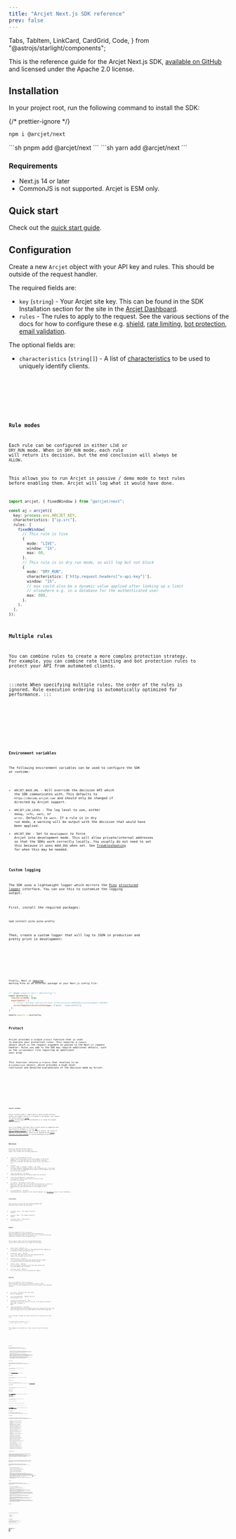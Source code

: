```yaml
---
title: "Arcjet Next.js SDK reference"
prev: false
---
```


  Tabs,
  TabItem,
  LinkCard,
  CardGrid,
  Code,
} from "@astrojs/starlight/components";

[<SDKVersionNextjs/>](https://www.npmjs.com/package/@arcjet/next)

This is the reference guide for the Arcjet Next.js SDK, [available on
GitHub](https://github.com/arcjet/arcjet-js) and licensed under the Apache 2.0
license.

<WhatIsArcjet />

## Installation

In your project root, run the following command to install the SDK:

{/* prettier-ignore */}
<Tabs>
<TabItem label="npm">
```sh
npm i @arcjet/next
```
</TabItem>
<TabItem label="pnpm">
```sh
pnpm add @arcjet/next
```
</TabItem>
<TabItem label="yarn">
```sh
yarn add @arcjet/next
```
</TabItem>
</Tabs>

### Requirements

- Next.js 14 or later
- CommonJS is not supported. Arcjet is ESM only.

## Quick start

Check out the [quick start guide](/get-started?f=next-js).

## Configuration

Create a new `Arcjet` object with your API key and rules. This should be outside
of the request handler.

The required fields are:

- `key` (`string`) - Your Arcjet site key. This can be found in the SDK
  Installation section for the site in the [Arcjet
  Dashboard](https://app.arcjet.com).
- `rules` - The rules to apply to the request. See the various sections of the
  docs for how to configure these e.g. [shield](/shield/reference?f=nextjs), [rate
  limiting](/rate-limiting/reference?f=nextjs), [bot
  protection](/bot-protection/reference?f=nextjs), [email
  validation](/email-validation/reference?f=nextjs).

The optional fields are:

- `characteristics` (`string[]`) - A list of
  [characteristics](/architecture#built-in-characteristics) to be used to
  uniquely identify clients.

<Tabs>
  <TabItem label="TS">
    <Code code={ConfigurationTS} lang="ts" />
  </TabItem>
  <TabItem label="JS">
    <Code code={ConfigurationJS} lang="js" />
  </TabItem>
</Tabs>

### Rule modes

Each rule can be configured in either `LIVE` or `DRY_RUN` mode. When in
`DRY_RUN` mode, each rule will return its decision, but the end conclusion will
always be `ALLOW`.

This allows you to run Arcjet in passive / demo mode to test rules before
enabling them. Arcjet will log what it would have done.

```ts
import arcjet, { fixedWindow } from "@arcjet/next";

const aj = arcjet({
  key: process.env.ARCJET_KEY,
  characteristics: ["ip.src"],
  rules: [
    fixedWindow(
      // This rule is live
      {
        mode: "LIVE",
        window: "1h",
        max: 60,
      },
      // This rule is in dry run mode, so will log but not block
      {
        mode: "DRY_RUN",
        characteristics: ['http.request.headers["x-api-key"]'],
        window: "1h",
        // max could also be a dynamic value applied after looking up a limit
        // elsewhere e.g. in a database for the authenticated user
        max: 600,
      },
    ),
  ],
});
```

### Multiple rules

You can combine rules to create a more complex protection strategy. For example,
you can combine rate limiting and bot protection rules to protect your API from
automated clients.

:::note
When specifying multiple rules, the order of the rules is ignored. Rule
execution ordering is automatically optimized for performance.
:::

<Tabs>
  <TabItem label="TS">
    <Code code={MultipleRulesTS} title="index.ts" lang="ts" />
  </TabItem>
  <TabItem label="JS">
    <Code code={MultipleRulesJS} title="index.js" lang="js" />
  </TabItem>
</Tabs>

### Environment variables

The following environment variables can be used to configure the SDK at runtime:

- `ARCJET_BASE_URL` - Will override the decision API which the SDK communicates
  with. This defaults to `https://decide.arcjet.com` and should only be changed
  if directed by Arcjet support.
- `ARCJET_LOG_LEVEL` - The log level to use, either `debug`, `info`, `warn`, or
  `error`. Defaults to `warn`. If a rule is in dry run mode, a warning will be
  output with the decision that would have been applied.
- `ARCJET_ENV` - Set to `development` to force Arcjet into development mode.
  This will allow private/internal addresses so that the SDKs work correctly
  locally. You usually do not need to set this because it uses `NODE_ENV` when
  set. See
  [Troubleshooting](/troubleshooting#generatefingerprint-ip-is-empty--failed_precondition-client-ip-not-provided)
  for when this may be needed.

### Custom logging

The SDK uses a lightweight logger which mirrors the
[Pino](https://github.com/pinojs/pino) [structured
logger](https://github.com/pinojs/pino/blob/8db130eba0439e61c802448d31eb1998cebfbc98/docs/api.md#logger)
interface. You can use this to customize the logging output.

First, install the required packages:

```shell
npm install pino pino-pretty
```

Then, create a custom logger that will log to JSON in production and pretty
print in development:

<Tabs>
  <TabItem label="TS">
    <Code code={LoggerTS} title="/app/api/route/hello.ts" lang="ts" mark={28} />
  </TabItem>
  <TabItem label="JS">
    <Code code={LoggerJS} title="/app/api/route/hello.js" lang="js" mark={28} />
  </TabItem>
</Tabs>

Finally, Next.js
[requires](https://github.com/vercel/next.js/discussions/46987#discussioncomment-8464812)
marking Pino as an external package in your Next.js config file:

```js title="next.config.js"
/** @type {import('next').NextConfig} */
const nextConfig = {
  reactStrictMode: true,
  experimental: {
    // https://github.com/vercel/next.js/discussions/46987#discussioncomment-8464812
    serverComponentsExternalPackages: ["pino", "pino-pretty"],
  },
};

module.exports = nextConfig;
```

## Protect

Arcjet provides a single `protect` function that is used to execute your
protection rules. This requires a `request` object which is the request
argument as passed to the Next.js request handler. Rules you add to the SDK may
require additional details, such as the `validateEmail` rule requiring an
additional `email` prop.

This function returns a `Promise` that resolves to an `ArcjetDecision` object,
which provides a high-level conclusion and detailed explanations of the decision
made by Arcjet.

<Tabs>
  <TabItem label="TS (App)">
    <Code code={ProtectAppTS} title="/app/api/route/hello.ts" lang="ts" />
  </TabItem>
  <TabItem label="TS (Pages)">
    <Code code={ProtectPagesTS} title="/pages/api/hello.ts" lang="ts" />
  </TabItem>
  <TabItem label="JS (App Router)">
    <Code code={ProtectAppJS} title="/app/api/route/hello.js" lang="js" />
  </TabItem>
  <TabItem label="JS (Pages Router)">
    <Code code={ProtectPagesJS} title="/pages/api/hello.js" lang="js" />
  </TabItem>
</Tabs>

### Server actions

Arcjet currently doesn't support Next.js server actions directly because the
request context is not passed to the handler. Full support for server actions is
[on our roadmap](https://github.com/arcjet/arcjet-js/issues/1200). In the
meantime, the workaround is to create the request object manually.

This is an example form that calls a server action on submission and uses Arcjet
to validate it. It uses [the Next.js headers
function](https://nextjs.org/docs/app/api-reference/functions/headers) to get
the request context. The client IP address is also parsed out, which can be
replaced by the [Vercel Functions IP helper
package](https://vercel.com/docs/functions/vercel-functions-package#ipaddress)
if you are deploying on Vercel.

<Code code={ServerAction} title="/app/form/page.tsx" lang="ts" />

## Decision

The `protect` function function returns a `Promise` that resolves to an
`ArcjetDecision` object. This contains the following properties:

- `id` (`string`) - The unique ID for the request. This can be used to look up
  the request in the Arcjet dashboard. It is prefixed with `req_` for decisions
  involving the Arcjet cloud API. For decisions taken locally, the prefix is
  `lreq_`.
- `conclusion` (`"ALLOW" | "DENY" | "CHALLENGE" | "ERROR"`) - The final
  conclusion based on evaluating each of the configured rules. If you wish to
  accept Arcjet's recommended action based on the configured rules then you can
  use this property.
- `reason` (`ArcjetReason`) - An object containing more detailed
  information about the conclusion.
- `results` (`ArcjetRuleResult[]`) - An array of `ArcjetRuleResult` objects
  containing the results of each rule that was executed.
- `ttl` (`uint32`) - The time-to-live for the decision in seconds. This is the
  time that the decision is valid for. After this time, the decision will be
  re-evaluated. The SDK automatically caches `DENY` decisions for the length of
  the TTL.
- `ip` (`ArcjetIpDetails`) - An object containing Arcjet's analysis of the
  client IP address. See [IP analysis](#ip-analysis) below for more information.

### Conclusion

The `ArcjetDecision` object has the following methods that should be used to
check the conclusion:

- `isAllowed()` (`bool`) - The request should be allowed.
- `isDenied()` (`bool`) - The request should be denied.
- `isErrored()` (`bool`) - There was an unrecoverable error.

### Reason

The `reason` property of the `ArcjetDecision` object contains an `ArcjetReason`
object which provides more detailed information about the conclusion. This is
the final decision reason and is based on the configured rules.

The `ArcjetReason` object has the following methods that can be used to check
which rule caused the conclusion:

- `isBot()` (`bool`) - Returns `true` if the bot protection rules have been
  applied and the request was considered to have been made by a bot.
- `isRateLimit()` (`bool`) - Returns `true` if the rate limit rules have been
  applied and the request has exceeded the rate limit.
- `isShield()` (`bool`) - Returns `true` if the shield rules have been applied
  and the request is suspicious based on analysis by Arcjet Shield.
- `isEmail()` (`bool`) - Returns `true` if the email validation rules have been
  applied and the email address has a problem.
- `isErrored()` (`bool`) - Returns `true` if there was an error processing the
  request.

### Results

The `results` property of the `ArcjetDecision` object contains an array of
`ArcjetRuleResult` objects. There will be one for each configured rule so you
can inspect the individual results:

- `id` (`string`) - The ID of the rule result. Not yet implemented.
- `state` (`ArcjetRuleState`) - Whether the rule was executed or not.
- `conclusion` (`ArcjetConclusion`) - The conclusion of the rule. This will be
  one of the above conclusions: `ALLOW`, `DENY`, `CHALLENGE`, or `ERROR`.
- `reason` (`ArcjetReason`) - An object containing more detailed information
  about the conclusion for this rule. Each rule type has its own reason object
  with different properties.

You can iterate through the results and check the conclusion for each rule.

```ts
for (const result of decision.results) {
  console.log("Rule Result", result);
}
```

This example will log the full result as well as each rate limit rule:

<Tabs>
  <TabItem label="TS (App)">
    <Code code={DecisionLogAppTS} title="/app/api/route/hello.ts" lang="ts" />
  </TabItem>
  <TabItem label="TS (Pages)">
    <Code code={DecisionLogPagesTS} title="/pages/api/hello.ts" lang="ts" />
  </TabItem>
  <TabItem label="JS (App Router)">
    <Code code={DecisionLogAppJS} title="/app/api/route/hello.js" lang="js" />
  </TabItem>
  <TabItem label="JS (Pages Router)">
    <Code code={DecisionLogPagesJS} title="/pages/api/hello.js" lang="js" />
  </TabItem>
</Tabs>

#### Rule state

The `state` property of the `ArcjetRuleResult` object is an `ArcjetRuleState`.
Each rule is evaluated individually and can be in one of the following states:

- `DRY_RUN` - The rule was executed in dry run mode. This means that the rule
  was executed but the conclusion was not applied to the request. This is useful
  for testing rules before enabling them.
- `RUN` - The rule was executed and the conclusion was applied to the request.
- `NOT_RUN` - The rule was not executed. This can happen if another rule has
  already reached a conclusion that applies to the request. For example, if a
  rate limit rule is configured then these are evaluated before all other rules.
  If the client has reached the maximum number of requests then other rules will
  not be evaluated.
- `CACHED` - The rule was not executed because the previous result was cached.
  Results are cached when the decision conclusion is `DENY`. Subsequent requests
  from the same client will not be evaluated against the rule until the cache
  expires.

#### Rule reason

The `reason` property of the `ArcjetRuleResult` object contains an
`ArcjetReason` object which provides more detailed information about the
conclusion for that configured rule.

##### Shield

The `ArcjetReason` object for shield rules has the following properties:

```ts
shieldTriggered: boolean;
```

See the [shield documentation](/shield/reference?f=nextjs) for more information
about these properties.

##### Bot protection

The `ArcjetReason` object for bot protection rules has the following properties:

```ts
allowed: string[];
denied: string[];
```

Each of the `allowed` and `denied` arrays contains the identifiers of the bots
allowed or denied from our [full list of bots](https://arcjet.com/bot-list).

##### Rate limiting

The `ArcjetReason` object for rate limiting rules has the following properties:

```ts
max: number;
remaining: number;
window: number;
reset: number;
```

See the [rate limiting documentation](/rate-limiting/reference?f=nextjs) for more
information about these properties.

##### Email validation & verification

The `ArcjetReason` object for email rules has the following properties:

```ts
emailTypes: ArcjetEmailType[];
```

An `ArcjetEmailType` is one of the following strings:

```ts
"DISPOSABLE" | "FREE" | "NO_MX_RECORDS" | "NO_GRAVATAR" | "INVALID";
```

See the [email validation documentation](/email-validation/reference?f=nextjs) for
more information about these properties.

### IP analysis

As of SDK version `1.0.0-alpha.11`, the `ArcjetDecision` object contains an `ip`
property. This includes additional data about the client IP address:

#### IP location

The IP location fields may be `undefined`, but you can use various methods to
check their availability. Using the methods will also refine the type to remove
the need for null or undefined checks.

- `hasLatitude()` (`bool`): returns whether the `latitude` and `accuracyRadius`
  fields are available.
- `hasLongitude()` (`bool`): returns whether the `longitude` and
  `accuracyRadius` fields are available.
- `hasAccuracyRadius()` (`bool`): returns whether the `longitude`, `latitude`,
  and `accuracyRadius` fields are available.
- `hasTimezone()` (`bool`): returns whether the `timezone` field is available.
- `hasPostalCode()` (`bool`): returns whether the `postalCode` field is
  available.
- `hasCity()` (`bool`): returns whether the `city` field is available.
- `hasRegion()` (`bool`): returns whether the `region` field is available.
- `hasCountry()` (`bool`): returns whether the `country` and `countryName`
  fields are available.
- `hasContinent()` (`bool`): returns whether the `continent` and `continentName`
  fields are available.
- `latitude` (`number | undefined`): the latitude of the client IP address.
- `longitude` (`number | undefined`): the longitude of the client IP address.
- `accuracyRadius` (`number | undefined`): how accurate the location is in
  kilometers.
- `timezone` (`string | undefined`): the timezone of the client IP address.
- `postalCode` (`string | undefined`): the postal or zip code of the client IP
  address.
- `city` (`string | undefined`): the city of the client IP address.
- `region` (`string | undefined`): the region of the client IP address.
- `country` (`string | undefined`): the country code the client IP address.
- `countryName` (`string | undefined`): the country name of the client IP
  address.
- `continent` (`string | undefined`): the continent code of the client IP
  address.
- `continentName` (`string | undefined`): the continent name of the client IP
  address.

##### Location accuracy

IP geolocation can be notoriously inaccurate, especially for mobile devices,
satellite internet providers, and even just normal users. Likewise with the
specific fields like `city` and `region`, which can be very inaccurate. Country
is usually accurate, but there are often cases where IP addresses are
mis-located. These fields are provided for convenience e.g. suggesting a user
location, but should not be relied upon by themselves.

#### IP AS

This is useful for identifying the network operator of the client IP address.
This is useful for understanding whether the client is likely to be automated or
not, or being stricter with requests from certain networks.

The IP AS fields may be `undefined`, but you can use the `hasAsn()` method to
check their availability. Using this method will also refine the type to remove
the need for null-ish checks.

- `hasAsn()` (`bool`): returns whether all of the ASN fields are available.
- `asn` (`string | undefined`): the autonomous system (AS) number of the client
  IP address.
- `asnName` (`string | undefined`): the name of the AS of the client IP address.
- `asnDomain` (`string | undefined`): the domain of the AS of the client IP
  address.
- `asnType` (`'isp' | 'hosting' | 'business' | 'education'`): the type of the AS
  of the client IP address. Real users are more likely to be on an ISP or
  business network rather than a hosting provider. Education networks often have
  a single or small number of IP addresses even though there are many users. A
  common mistake is to block a single IP because of too many requests when it is
  a university or company network using
  [NAT](https://en.wikipedia.org/wiki/Carrier-grade_NAT) (Network Address
  Translation) to give many users the same IP.
- `asnCountry` (`string | undefined`): the country code of the AS of the client
  IP address. This is the administrative country of the AS, not necessarily the
  country of the client IP address.

#### IP type

The `service` field may be `undefined`, but you can use the `hasService()`
method to check the availability. Using this method will also refine the type to
remove the need for null-ish checks.

- `hasService()` (`bool`): whether the `service` field is available.
- `service` (`string | undefined`): the name of the service associated with the
  IP address—e.g. `Apple Private Relay`.
- `isHosting()` (`bool`): returns whether the IP address of the client is owned
  by a hosting provider. Requests originating from a hosting provider IP
  significantly increase the likelihood that this is an automated client.
- `isVpn()` (`bool`): returns whether the IP address of the client is owned by a
  VPN provider. Many people use VPNs for privacy or work purposes, so by itself
  this is not an indicator of the client being automated. However, it does
  increase the risk score of the client and depending on your use case it may be
  a characteristic you wish to restrict.
- `isProxy()` (`bool`): returns whether the IP address of the client is owned by
  a proxy provider. Similar to `isVpn()`, but proxies are more likely to involve
  automated traffic.
- `isTor()` (`bool`): returns whether the IP address of the client is known to
  be part of the Tor network. As with `isVpn()`, there are legitimate uses for
  hiding your identity through Tor, however it is also often a way to hide the
  origin of malicious traffic.
- `isRelay()` (`bool`): returns whether the IP address of the client is owned by
  a relay service. The most common example is Apple iCloud Relay, which
  indicates the client is less likely to be automated because Apple requires a
  paid subscription linked to an Apple account in good standing.

#### Example

<Tabs>
  <TabItem label="TS (App)">
    <Code code={IPLocationAppTS} title="/app/api/route/hello.ts" lang="ts" />
  </TabItem>
  <TabItem label="TS (Pages)">
    <Code code={IPLocationPagesTS} title="/pages/api/hello.ts" lang="ts" />
  </TabItem>
  <TabItem label="JS (App Router)">
    <Code code={IPLocationAppJS} title="/app/api/route/hello.js" lang="js" />
  </TabItem>
  <TabItem label="JS (Pages Router)">
    <Code code={IPLocationPagesJS} title="/pages/api/hello.js" lang="js" />
  </TabItem>
</Tabs>

For the IP address `8.8.8.8` you might get the following response. Only the
fields we have data for will be returned:

```json
{
  "name": "Hello United States!",
  "ip": {
    "country": "US",
    "countryName": "United States",
    "continent": "NA",
    "continentName": "North America",
    "asn": "AS15169",
    "asnName": "Google LLC",
    "asnDomain": "google.com"
  }
}
```

## Error handling

Arcjet is designed to fail open so that a service issue or misconfiguration does
not block all requests. The SDK will also time out and fail open after 1000ms
when `NODE_ENV` or `ARCJET_ENV` is `development` and 500ms otherwise. However,
in most cases, the response time will be less than 20-30ms.

If there is an error condition, Arcjet will return an `ERROR` `conclusion`.

<Tabs>
  <TabItem label="TS (App)">
    <Code code={ErrorHandlingAppTS} title="/app/api/route/hello.ts" lang="ts" />
  </TabItem>
  <TabItem label="TS (Pages)">
    <Code code={ErrorHandlingPagesTS} title="/pages/api/hello.ts" lang="ts" />
  </TabItem>
  <TabItem label="JS (App Router)">
    <Code code={ErrorHandlingAppJS} title="/app/api/route/hello.js" lang="js" />
  </TabItem>
  <TabItem label="JS (Pages Router)">
    <Code code={ErrorHandlingPagesJS} title="/pages/api/hello.js" lang="js" />
  </TabItem>
</Tabs>

## Ad hoc rules

Sometimes it is useful to add additional protection via a rule based on the
logic in your handler; however, you usually want to inherit the rules, cache,
and other configuration from our primary SDK. This can be achieved using the
`withRule` function which accepts an ad-hoc rule and can be chained to add
multiple rules. It returns an augmented client with the specialized `protect`
function.

<Tabs>
  <TabItem label="TS (App)">
    <Code code={WithRuleAppTS} title="/app/api/route/hello.ts" lang="ts" />
  </TabItem>
  <TabItem label="TS (Pages)">
    <Code code={WithRulePagesTS} title="/pages/api/hello.ts" lang="ts" />
  </TabItem>
  <TabItem label="JS (App Router)">
    <Code code={WithRuleAppJS} title="/app/api/route/hello.js" lang="js" />
  </TabItem>
  <TabItem label="JS (Pages Router)">
    <Code code={WithRulePagesJS} title="/pages/api/hello.js" lang="js" />
  </TabItem>
</Tabs>

## IP address detection

Arcjet will automatically detect the IP address of the client making the request
based on the context provided. The implementation is open source in our
[@arcjet/ip package](https://github.com/arcjet/arcjet-js/blob/main/ip).

In development environments (`NODE_ENV === "development"` or
`ARCJET_ENV === "development"`), we allow private/internal addresses so that the
SDKs work correctly locally.

## Client override

The default client can be overridden. If no client is specified, a default one
will be used. Generally you should not need to provide a client - the Arcjet
Next.js SDK will automatically handle this for you, including when using the
[Edge Runtime](https://edge-runtime.vercel.app).

<Tabs>
  <TabItem label="TS">
    <Code code={ClientOverrideTS} lang="ts" />
  </TabItem>
  <TabItem label="JS">
    <Code code={ClientOverrideJS} lang="js" />
  </TabItem>
</Tabs>

## Version support

### Node

Arcjet supports the [active and maintenance LTS
versions](https://github.com/nodejs/release) of Node.js:

- Node.js 18.x LTS
- Node.js 20.x LTS

When a Node.js version goes end of life, we will bump the major version of the
Arcjet SDK. [Technical support](/support) is provided for the current major
version of the Arcjet SDK for all users and for the current and previous major
versions for paid users. We will provide security fixes for the current and
previous major SDK versions.

### Next.js

Arcjet supports the current major version of Next.js for both the app router and
pages router. When a new major version of Next.js is released, we will bump the
major version of the Arcjet SDK.

- Current supported major version: Next.js 14.x

The pages router will be supported for as long as Next.js supports it.

[Technical support](/support) is provided for the current major
version of the Arcjet SDK for all users and for the current and previous major
versions for paid users. We will provide security fixes for the current and
previous major versions.

<Comments />

